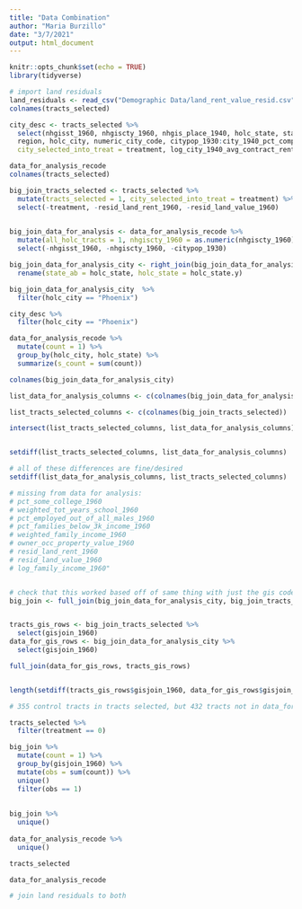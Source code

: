 ```yaml
---
title: "Data Combination"
author: "Maria Burzillo"
date: "3/7/2021"
output: html_document
---
```


```r
knitr::opts_chunk$set(echo = TRUE)
library(tidyverse)

```

```r
# import land residuals
land_residuals <- read_csv("Demographic Data/land_rent_value_resid.csv")
colnames(tracts_selected)

```
             

```r

city_desc <- tracts_selected %>%
  select(nhgisst_1960, nhgiscty_1960, nhgis_place_1940, holc_state, state_ab, 
  region, holc_city, numeric_city_code, citypop_1930:city_1940_pct_completed_hs_25_plus, 
  city_selected_into_treat = treatment, log_city_1940_avg_contract_rent:log_city_1940_avg_wage_emp_males)  


```


```r

data_for_analysis_recode
colnames(tracts_selected)

big_join_tracts_selected <- tracts_selected %>%
  mutate(tracts_selected = 1, city_selected_into_treat = treatment) %>%
  select(-treatment, -resid_land_rent_1960, -resid_land_value_1960)
  

```

```r

big_join_data_for_analysis <- data_for_analysis_recode %>%
  mutate(all_holc_tracts = 1, nhgiscty_1960 = as.numeric(nhgiscty_1960)) %>%
  select(-nhgisst_1960, -nhgiscty_1960, -citypop_1930)

big_join_data_for_analysis_city <- right_join(big_join_data_for_analysis, city_desc, by = c("holc_city" = "holc_city", "holc_state" = "state_ab")) %>%
  rename(state_ab = holc_state, holc_state = holc_state.y)

big_join_data_for_analysis_city  %>%
  filter(holc_city == "Phoenix")

city_desc %>%
  filter(holc_city == "Phoenix")

data_for_analysis_recode %>%
  mutate(count = 1) %>%
  group_by(holc_city, holc_state) %>%
  summarize(s_count = sum(count))

```


```r
colnames(big_join_data_for_analysis_city)
```

```r

list_data_for_analysis_columns <- c(colnames(big_join_data_for_analysis_city))

list_tracts_selected_columns <- c(colnames(big_join_tracts_selected))

intersect(list_tracts_selected_columns, list_data_for_analysis_columns)


setdiff(list_tracts_selected_columns, list_data_for_analysis_columns)

# all of these differences are fine/desired
setdiff(list_data_for_analysis_columns, list_tracts_selected_columns)

# missing from data for analysis:
# pct_some_college_1960
# weighted_tot_years_school_1960
# pct_employed_out_of_all_males_1960
# pct_families_below_3k_income_1960 
# weighted_family_income_1960      
# owner_occ_property_value_1960
# resid_land_rent_1960
# resid_land_value_1960
# log_family_income_1960"



```

```r


# check that this worked based off of same thing with just the gis codes and row numbers then
big_join <- full_join(big_join_data_for_analysis_city, big_join_tracts_selected)


tracts_gis_rows <- big_join_tracts_selected %>%
  select(gisjoin_1960)
data_for_gis_rows <- big_join_data_for_analysis_city %>%
  select(gisjoin_1960)

full_join(data_for_gis_rows, tracts_gis_rows)


length(setdiff(tracts_gis_rows$gisjoin_1960, data_for_gis_rows$gisjoin_1960))

# 355 control tracts in tracts selected, but 432 tracts not in data_for_gis - selecting other ones

tracts_selected %>%
  filter(treatment == 0)

big_join %>%
  mutate(count = 1) %>%
  group_by(gisjoin_1960) %>%
  mutate(obs = sum(count)) %>%
  unique()
  filter(obs == 1)
  
  
big_join %>%
  unique()
  
data_for_analysis_recode %>%
  unique()

tracts_selected


```


```r
data_for_analysis_recode
```


```r
# join land residuals to both
```

